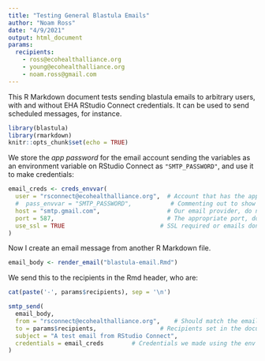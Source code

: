 ```yaml
---
title: "Testing General Blastula Emails"
author: "Noam Ross"
date: "4/9/2021"
output: html_document
params:
  recipients:
    - ross@ecohealthalliance.org
    - young@ecohealthalliance.org
    - noam.ross@gmail.com
---
```


This R Markdown document tests sending blastula emails to arbitrary users, with and without EHA RStudio Connect credentials. It can be used to send scheduled messages, for instance.

```r
library(blastula)
library(rmarkdown)
knitr::opts_chunk$set(echo = TRUE)
```

We store the *app password* for the email account sending the variables as an environment variable on RStudio Connect as `"SMTP_PASSWORD"`, and use it to make credentials:

```r
email_creds <- creds_envvar(
  user = "rsconnect@ecohealthalliance.org",  # Account that has the app pwd
  #  pass_envvar = "SMTP_PASSWORD",           # Commenting out to show this is the default, not needed
  host = "smtp.gmail.com",                   # Our email provider, do not change
  port = 587,                                # The appropriate port, do not change
  use_ssl = TRUE                           # SSL required or emails don't send, do not change
)
```

Now I create an email message from another R Markdown file.

```r
email_body <- render_email("blastula-email.Rmd")
```

We send this to the recipients in the Rmd header, who are:

```r
cat(paste('-', params$recipients), sep = '\n')
```

```r
smtp_send(
  email_body,
  from = "rsconnect@ecohealthalliance.org",    # Should match the email used to make the credentials
  to = params$recipients,                  # Recipients set in the document header
  subject = "A test email from RStudio Connect",
  credentials = email_creds        # Credentials we made using the env var
)
```
